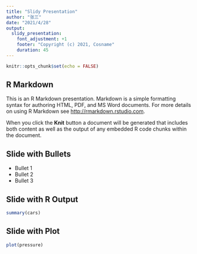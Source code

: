 ---
title: "Slidy Presentation"
author: "张三"
date: "2021/4/28"
output: 
  slidy_presentation:
    font_adjustment: +1
    footer: "Copyright (c) 2021, Cosname"
    duration: 45
---

```{r setup, include=FALSE}
knitr::opts_chunk$set(echo = FALSE)
```

## R Markdown {.smaller}

This is an R Markdown presentation. Markdown is a simple formatting syntax for authoring HTML, PDF, and MS Word documents. For more details on using R Markdown see <http://rmarkdown.rstudio.com>.

When you click the **Knit** button a document will be generated that includes both content as well as the output of any embedded R code chunks within the document.

## Slide with Bullets {.bigger}

- Bullet 1
- Bullet 2
- Bullet 3

## Slide with R Output

```{r cars, echo = TRUE}
summary(cars)
```

## Slide with Plot

```{r pressure}
plot(pressure)
```

